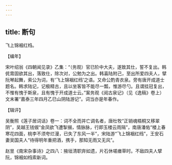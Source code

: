```yaml
---
---
---
```

title: 断句
---







飞上锦裀红绉。

【编年】

宋叶绍翁《四朝闻见录》乙集：“（务观）官已阶中大夫，遂致其仕，誓不复出。韩侂胄固欲其出，落致仕，除次对，公勉为之出。韩喜陆附己，至出所爱四夫人，擘阮琴起舞，索公为词，有‘飞上锦裀红绉’之语。又命公酌青衣泉。旁有唐开成道士题名。韩求陆记，记极精古，且以坐客皆不能尽一瓢，惟游尽勺。且谓挂冠复出，不惟有愧于斯泉，且有愧于开成道士云。”案务观《阅古泉记》（见《逸稿》卷上）文末署“嘉泰三年四月乙巳山阴陆游记”。词当亦是年春作。

【辑评】

吴衡照《莲子居词话》卷一：词不全而并亡调名者，唐杜牧“正销魂梧桐又移翠阴”，吴越王钱俶“金凤欲飞遭掣搦，情脉脉，行即玉楼云雨隔”，南唐潘佑“楼上春寒花四面，桃李不须夸烂漫，已失了东风一半”，宋陆游“飞上锦裀红绉”，王安石妻吴国夫人“待得明年重把酒，携手，那知无雨又无风”。

赵昱《南宋杂事诗》之四八：掖垣清职弃如遗，片石休嗟瘗草时。不敌四夫人擘阮，锦裀如绉索新词。
